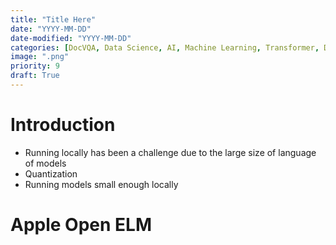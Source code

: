 ```yaml
---
title: "Title Here"
date: "YYYY-MM-DD"
date-modified: "YYYY-MM-DD"
categories: [DocVQA, Data Science, AI, Machine Learning, Transformer, Document Understanding]
image: ".png"
priority: 9
draft: True
---
```


# Introduction

- Running locally has been a challenge due to the large size of language of models
- Quantization
- Running models small enough locally

# Apple Open ELM

#
